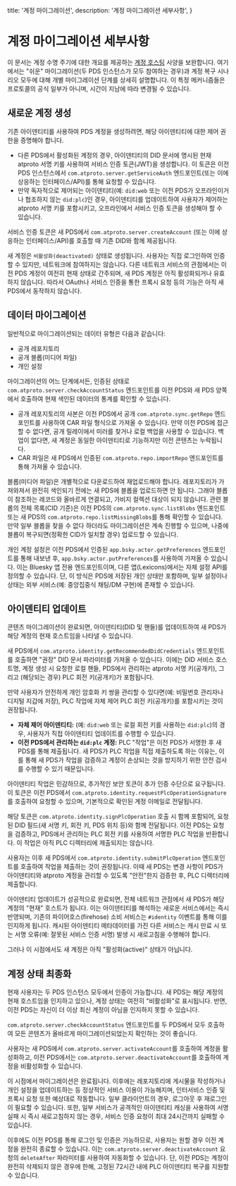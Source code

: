   title: '계정 마이그레이션',
  description: '계정 마이그레이션 세부사항',
}

# 계정 마이그레이션 세부사항

이 문서는 계정 수명 주기에 대한 개요를 제공하는 [계정 호스팅](/specs/account) 사양을 보완합니다. 여기에서는 "쉬운" 마이그레이션(두 PDS 인스턴스가 모두 참여하는 경우)과 계정 복구 시나리오 모두에 대해 개별 마이그레이션 단계를 상세히 설명합니다. 이 특정 메커니즘들은 프로토콜의 공식 일부가 아니며, 시간이 지남에 따라 변경될 수 있습니다.

## 새로운 계정 생성

기존 아이덴티티를 사용하여 PDS 계정을 생성하려면, 해당 아이덴티티에 대한 제어 권한을 증명해야 합니다.

- 다른 PDS에서 활성화된 계정의 경우, 아이덴티티의 DID 문서에 명시된 현재 atproto 서명 키를 사용하여 서비스 인증 토큰(JWT)을 생성합니다. 이 토큰은 이전 PDS 인스턴스에서 `com.atproto.server.getServiceAuth` 엔드포인트(또는 이에 상응하는 인터페이스/API)를 통해 요청할 수 있습니다.
- 만약 독자적으로 제어되는 아이덴티티(예: `did:web` 또는 이전 PDS가 오프라인이거나 협조하지 않는 `did:plc`)인 경우, 아이덴티티를 업데이트하여 사용자가 제어하는 atproto 서명 키를 포함시키고, 오프라인에서 서비스 인증 토큰을 생성해야 할 수 있습니다.

서비스 인증 토큰은 새 PDS에서 `com.atproto.server.createAccount` (또는 이에 상응하는 인터페이스/API)를 호출할 때 기존 DID와 함께 제공됩니다.

새 계정은 `비활성화(deactivated)` 상태로 생성됩니다. 사용자는 직접 로그인하여 인증할 수 있지만, 네트워크에 참여하지는 않습니다. 다른 네트워크 서비스의 관점에서는 이전 PDS 계정이 여전히 현재 상태로 간주되며, 새 PDS 계정은 아직 활성화되거나 유효하지 않습니다. 따라서 OAuth나 서비스 인증을 통한 프록시 요청 등의 기능은 아직 새 PDS에서 동작하지 않습니다.

## 데이터 마이그레이션

일반적으로 마이그레이션되는 데이터 유형은 다음과 같습니다:

- 공개 레포지토리
- 공개 블롭(미디어 파일)
- 개인 설정

마이그레이션의 어느 단계에서든, 인증된 상태로 `com.atproto.server.checkAccountStatus` 엔드포인트를 이전 PDS와 새 PDS 양쪽에서 호출하여 현재 색인된 데이터의 통계를 확인할 수 있습니다.

- 공개 레포지토리의 사본은 이전 PDS에서 공개 `com.atproto.sync.getRepo` 엔드포인트를 사용하여 CAR 파일 형식으로 가져올 수 있습니다. 만약 이전 PDS에 접근할 수 없다면, 공개 릴레이에서 미러를 찾거나 로컬 백업을 사용할 수 있습니다. 백업이 없다면, 새 계정은 동일한 아이덴티티로 기능하지만 이전 콘텐츠는 누락됩니다.
- CAR 파일은 새 PDS에서 인증된 `com.atproto.repo.importRepo` 엔드포인트를 통해 가져올 수 있습니다.

블롭(미디어 파일)은 개별적으로 다운로드하여 재업로드해야 합니다. 레포지토리가 가져와져서 완전히 색인되기 전에는 새 PDS에 블롭을 업로드하면 안 됩니다. 그래야 블롭이 참조하는 레코드와 올바르게 연결되고, 가비지 컬렉션 대상이 되지 않습니다. 관련 블롭의 전체 목록(CID 기준)은 이전 PDS의 `com.atproto.sync.listBlobs` 엔드포인트 또는 새 PDS의 `com.atproto.repo.listMissingBlobs`를 통해 확인할 수 있습니다. 만약 일부 블롭을 찾을 수 없다 하더라도 마이그레이션은 계속 진행할 수 있으며, 나중에 블롭이 복구되면(정확한 CID가 일치할 경우) 업로드할 수 있습니다.

개인 계정 설정은 이전 PDS에서 인증된 `app.bsky.actor.getPreferences` 엔드포인트를 통해 내보낸 후, `app.bsky.actor.putPreferences`를 사용하여 가져올 수 있습니다. 이는 Bluesky 앱 전용 엔드포인트이며, 다른 앱(Lexicons)에서는 자체 설정 API를 정의할 수 있습니다. 단, 이 방식은 PDS에 저장된 개인 상태만 포함하며, 일부 설정이나 상태는 외부 서비스(예: 중앙집중식 채팅/DM 구현)에 존재할 수 있습니다.

## 아이덴티티 업데이트

콘텐츠 마이그레이션이 완료되면, 아이덴티티(DID 및 핸들)를 업데이트하여 새 PDS가 해당 계정의 현재 호스트임을 나타낼 수 있습니다.

새 PDS에서 `com.atproto.identity.getRecommendedDidCredentials` 엔드포인트를 호출하면 "권장" DID 문서 파라미터를 가져올 수 있습니다. 이에는 DID 서비스 호스트명, 계정 생성 시 요청한 로컬 핸들, PDS에서 관리하는 atproto 서명 키(공개키), 그리고 (해당되는 경우) PLC 회전 키(공개키)가 포함됩니다.

만약 사용자가 안전하게 개인 암호화 키 쌍을 관리할 수 있다면(예: 비밀번호 관리자나 디지털 지갑에 저장), PLC 작업에 자체 제어 PLC 회전 키(공개키)를 포함시키는 것이 권장됩니다.

- **자체 제어 아이덴티티:** (예: `did:web` 또는 로컬 회전 키를 사용하는 `did:plc`)의 경우, 사용자가 직접 아이덴티티 업데이트를 수행할 수 있습니다.
- **이전 PDS에서 관리하는 `did:plc` 계정:** PLC "작업"은 이전 PDS가 서명한 후 새 PDS를 통해 제출됩니다. 새 PDS가 PLC 작업을 직접 제출하도록 하는 이유는, 이를 통해 새 PDS가 작업을 검증하고 계정이 손상되는 것을 방지하기 위한 안전 검사를 수행할 수 있기 때문입니다.

아이덴티티 작업은 민감하므로, 추가적인 보안 토큰이 추가 인증 수단으로 요구됩니다. 이 토큰은 이전 PDS에서 `com.atproto.identity.requestPlcOperationSignature`를 호출하여 요청할 수 있으며, 기본적으로 확인된 계정 이메일로 전달됩니다.

해당 토큰은 `com.atproto.identity.signPlcOperation` 호출 시 함께 포함되어, 요청된 DID 필드(새 서명 키, 회전 키, PDS 위치 등)와 함께 전달됩니다. 이전 PDS는 요청을 검증하고, PDS에서 관리하는 PLC 회전 키를 사용하여 서명한 PLC 작업을 반환합니다. 이 작업은 아직 PLC 디렉터리에 제출되지는 않습니다.

사용자는 이후 새 PDS에서 `com.atproto.identity.submitPlcOperation` 엔드포인트를 호출하여 작업을 제출하는 것이 권장됩니다. 이때 새 PDS는 변경 사항이 PDS가 아이덴티티와 atproto 계정을 관리할 수 있도록 "안전"한지 검증한 후, PLC 디렉터리에 제출합니다.

아이덴티티 업데이트가 성공적으로 완료되면, 전체 네트워크 관점에서 새 PDS가 해당 계정의 "현재" 호스트가 됩니다. 이는 아이덴티티를 해석하는 새로운 서비스에서는 즉시 반영되며, 기존의 파이어호스(firehose) 소비 서비스는 `#identity` 이벤트를 통해 이를 인지하게 됩니다. 캐시된 아이덴티티 메타데이터를 가진 다른 서비스는 캐시 만료 시 또는 서명 오류(예: 잘못된 서비스 인증 서명) 발생 시 새로고침을 수행해야 합니다.

그러나 이 시점에서도 새 계정은 아직 "활성화(active)" 상태가 아닙니다.

## 계정 상태 최종화

현재 사용자는 두 PDS 인스턴스 모두에서 인증이 가능합니다. 새 PDS는 해당 계정의 현재 호스트임을 인지하고 있으나, 계정 상태는 여전히 "비활성화"로 표시됩니다. 반면, 이전 PDS는 자신이 더 이상 최신 계정이 아님을 인지하지 못할 수 있습니다.

`com.atproto.server.checkAccountStatus` 엔드포인트를 두 PDS에서 모두 호출하여 모든 콘텐츠가 올바르게 마이그레이션되었는지 확인하는 것이 좋습니다.

사용자는 새 PDS에서 `com.atproto.server.activateAccount`를 호출하여 계정을 활성화하고, 이전 PDS에서는 `com.atproto.server.deactivateAccount`를 호출하여 계정을 비활성화할 수 있습니다.

이 시점에서 마이그레이션은 완료됩니다. 이후에는 레포지토리에 게시물을 작성하거나 개인 설정을 업데이트하는 등 정상적인 서비스 이용이 가능해지며, 인터서비스 인증 및 프록시 요청 또한 예상대로 작동합니다. 일부 클라이언트의 경우, 로그아웃 후 재로그인이 필요할 수 있습니다. 또한, 일부 서비스가 공격적인 아이덴티티 캐싱을 사용하여 서명 실패 시 즉시 새로고침하지 않는 경우, 서비스 인증 요청이 최대 24시간까지 실패할 수 있습니다.

이후에도 이전 PDS를 통해 로그인 및 인증은 가능하므로, 사용자는 원할 경우 이전 계정을 완전히 종료할 수 있습니다. 이는 `com.atproto.server.deactivateAccount` 요청의 `deleteAfter` 파라미터를 사용하여 자동화할 수 있습니다. 단, 이전 PDS는 계정이 완전히 삭제되지 않은 경우에 한해, 고정된 72시간 내에 PLC 아이덴티티 복구를 지원할 수 있습니다.
